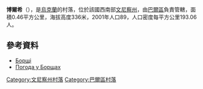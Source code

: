 {{coord|49|2|59|N|27|33|39|E|scale:30000|display=title}}

'''博爾希'''（{{lang-uk|Борщі}}），是[[烏克蘭|烏克蘭]]的村落，位於該國西南部[[文尼察州|文尼察州]]，由[[巴爾區|巴爾區]]負責管轄，面積0.46平方公里，海拔高度336米，2001年人口89，人口密度每平方公里193.06人。

==參考資料==
* [http://w1.c1.rada.gov.ua/pls/z7503/A005?rdat1=01.04.2014&rf7571=1442 Борщі] {{Wayback|url=http://w1.c1.rada.gov.ua/pls/z7503/A005?rdat1=01.04.2014&rf7571=1442 |date=20170216062131 }}
* [http://www.gismeteo.ua/ua/weather-borschi-75073/ Погода у Борщах] {{Wayback|url=http://www.gismeteo.ua/ua/weather-borschi-75073/ |date=20160308180325 }}

[[Category:文尼察州村落|Category:文尼察州村落]]
[[Category:巴爾區村落|Category:巴爾區村落]]


{{Vinnytsia-geo-stub}}